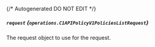 {/* Autogenerated DO NOT EDIT  */}

##### `request` *{`operations.C1APIPolicyV1PoliciesListRequest`}*
The request object to use for the request.
<Collapsible>
    <C1APIPolicyV1PoliciesListRequest/>
</Collapsible>


